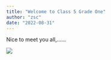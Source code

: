 ```yaml
---
title: "Welcome to Class 5 Grade One"
author: "zsc"
date: "2022-08-31"
---
```


Nice to meet you all,......

![](thumbnail.jpg)




